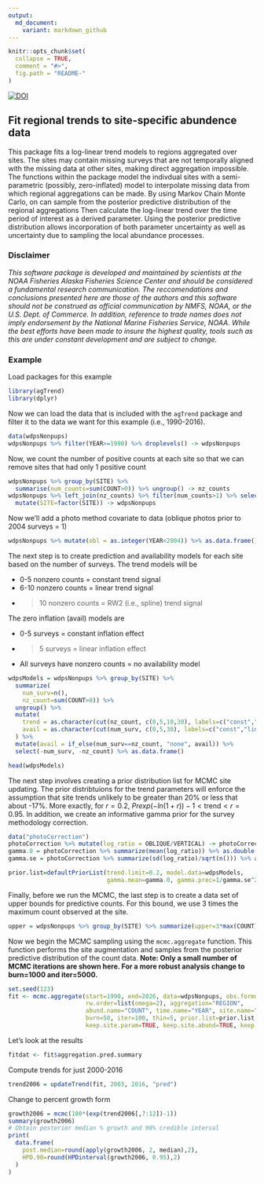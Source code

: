 ```yaml
---
output:
  md_document:
    variant: markdown_github
---
```


<!-- README.md is generated from README.Rmd. Please edit that file -->

```r
knitr::opts_chunk$set(
  collapse = TRUE,
  comment = "#>",
  fig.path = "README-"
)
```

[![DOI](https://zenodo.org/badge/8592075.svg)](https://zenodo.org/badge/latestdoi/8592075)

## Fit regional trends to site-specific abundence data

This package fits a log-linear trend models to regions aggregated over sites. The sites may contain missing surveys that are not temporally aligned with the missing data at other sites, making direct aggregation impossible. The functions within the package model the indivdual sites with a semi-parametric (possibly, zero-inflated) model to interpolate missing data from which regional aggregations can be made. By using Markov Chain Monte Carlo, on can sample from the posterior predictive distribution of the regional aggregations Then calculate the log-linear trend over the time period of interest as a derived parameter. Using the posterior predictive distribution allows incorporation of both parameter uncertainty as well as uncertainty due to sampling the local abundance processes.


### Disclaimer

*This software package is developed and maintained by scientists at the NOAA Fisheries Alaska Fisheries Science Center and should be considered a fundamental research communication. The reccomendations and conclusions presented here are those of the authors and this software should not be construed as official communication by NMFS, NOAA, or the U.S. Dept. of Commerce. In addition, reference to trade names does not imply endorsement by the National Marine Fisheries Service, NOAA. While the best efforts have been made to insure the highest quality, tools such as this are under constant development and are subject to change.*

### Example

Load packages for this example
```r
library(agTrend)
library(dplyr)
```

Now we can load the data that is included with the `agTrend` package and filter it to the data we want for this example (i.e., 1990-2016).

```r
data(wdpsNonpups)
wdpsNonpups %>% filter(YEAR>=1990) %>% droplevels() -> wdpsNonpups
```

Now, we count the number of positive counts at each site so that we can remove sites that had only 1 positive count
```r
wdpsNonpups %>% group_by(SITE) %>% 
  summarise(num_counts=sum(COUNT>0)) %>% ungroup() -> nz_counts
wdpsNonpups %>% left_join(nz_counts) %>% filter(num_counts>1) %>% select(-num_counts) %>% 
  mutate(SITE=factor(SITE)) -> wdpsNonpups
```

Now we'll add a photo method covariate to data (oblique photos prior to 2004 surveys = 1)
```r
wdpsNonpups %>% mutate(obl = as.integer(YEAR<2004)) %>% as.data.frame() -> wdpsNonpups
```

The next step is to create prediction and availability models for each site based on the number of surveys. The trend models will be

* 0-5 nonzero counts = constant trend signal
* 6-10 nonzero counts = linear trend signal
* >10 nonzero counts = RW2 (i.e., spline) trend signal

The zero inflation (avail) models are 

* 0-5 surveys = constant inflation effect
* >5 surveys = linear inflation effect
* All surveys have nonzero counts = no availability model

```r
wdpsModels = wdpsNonpups %>% group_by(SITE) %>% 
  summarize(
    num_surv=n(),
    nz_count=sum(COUNT>0)) %>% 
  ungroup() %>%  
  mutate(
    trend = as.character(cut(nz_count, c(0,5,10,30), labels=c("const","lin","RW"))),
    avail = as.character(cut(num_surv, c(0,5,30), labels=c("const","lin")))
  ) %>% 
  mutate(avail = if_else(num_surv==nz_count, "none", avail)) %>% 
  select(-num_surv, -nz_count) %>% as.data.frame()

head(wdpsModels)
```

The next step involves creating a prior distribution list for MCMC site updating. The prior distribtuions for the trend parameters will enforce the assumption that site trends unlikely to be greater than 20% or less that about -17%. More exactly, for $r = 0.2$, $Pr{exp(-ln(1+r))-1 < \mbox{trend} < r} = 0.95$. In addition, we create an informative gamma prior for the survey methodology correction. 
```r
data("photoCorrection")
photoCorrection %>% mutate(log_ratio = OBLIQUE/VERTICAL) -> photoCorrection
gamma.0 = photoCorrection %>% summarize(mean(log_ratio)) %>% as.double()
gamma.se = photoCorrection %>% summarize(sd(log_ratio)/sqrt(n())) %>% as.double()

prior.list=defaultPriorList(trend.limit=0.2, model.data=wdpsModels,
                            gamma.mean=gamma.0, gamma.prec=1/gamma.se^2)
```

Finally, before we run the MCMC, the last step is to create a data set of upper bounds for predictive counts. For this bound, we use 3 times the maximum count observed at the site. 

```r
upper = wdpsNonpups %>% group_by(SITE) %>% summarize(upper=3*max(COUNT)) %>% ungroup()
```

Now we begin the MCMC sampling using the `mcmc.aggregate` function. This function performs the site augmentation and samples from the posterior predictive distribution of the count data. **Note: Only a small number of MCMC iterations are shown here. For a more robust analysis change to burn=1000 and iter=5000.**

```r
set.seed(123) 
fit <- mcmc.aggregate(start=1990, end=2026, data=wdpsNonpups, obs.formula=~obl-1, model.data=wdpsModels, 
                      rw.order=list(omega=2), aggregation="REGION",
                      abund.name="COUNT", time.name="YEAR", site.name="SITE", forecast = TRUE,
                      burn=50, iter=100, thin=5, prior.list=prior.list, upper=upper, 
                      keep.site.param=TRUE, keep.site.abund=TRUE, keep.obs.param=TRUE)
```

Let's look at the results
```r
fitdat <- fit$aggregation.pred.summary
```
Compute trends for just 2000-2016
```r
trend2006 = updateTrend(fit, 2003, 2016, "pred")
```
Change to percent growth form
```r
growth2006 = mcmc(100*(exp(trend2006[,7:12])-1))
summary(growth2006)
# Obtain posterior median % growth and 90% credible interval
print(
  data.frame(
    post.median=round(apply(growth2006, 2, median),2),
    HPD.90=round(HPDinterval(growth2006, 0.95),2)
  )
)
```
